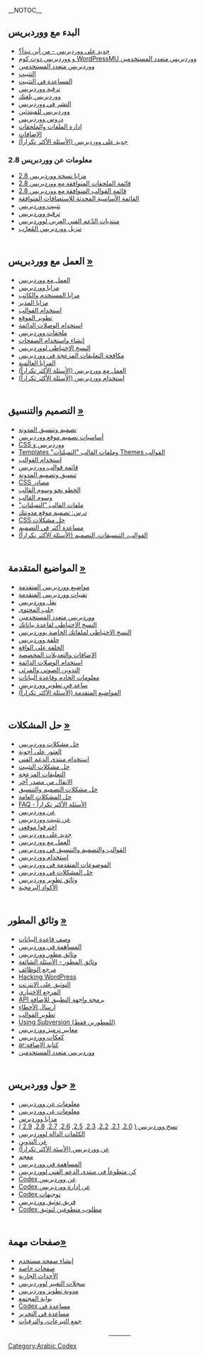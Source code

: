 {{اللغات|
{{ar}}
{{ar}}
{{de}}
{{es}}
{{fr}}
{{he}}
{{id}}
{{ja/top}}
{{ka}}
{{ko}}
{{lo}}
{{mya}}
{{nl}}
{{pt}}
{{ru}}
{{sv}}
{{sk}}
{{th}}
{{tr}}
{{vi}}
{{zh-cn| WordPress 官方中文文档}}
{{zh-tw}}
}}
__NOTOC__
<!--GETTING STARTED SECTION-->
<h2>البدء مع ووردبريس</h2>

* [[ar:جديد_على_ووردبرس_-_من_أين_تبدأ|جديد على ووردبريس - من أين تبدأ؟]]
* [[WordPressMU|و ووردبريس دوت كوم WordPressMU ووردبريس متعدد المستخدمين]]
* [[WPMU|ووردبريس متعدد المستخدمين]]
* [[Getting_Started_with_WordPress#Installation|التثبيت]]
* [[Getting_Started_with_WordPress#Installation_Troubleshooting_and_Help|المساعدة في التثبيت]]
* [[Upgrading WordPress|ترقية ووردبريس]]
* [[WordPress in Your Language|ووردبريس بلغتك]]
* [[Getting_Started_with_WordPress#Posting_in_WordPress|النشر في ووردبريس]]
* [[Getting_Started_with_WordPress#WordPress_for_Beginners|ووردبريس للمبتدئين]]
* [[WordPress Lessons|دروس ووردبريس]]
* [[Getting_Started_with_WordPress#File_and_Plugin_Management|إدارة الملفات والملحقات]]
* [[Plugins|الإضافات]]
* [[FAQ New To WordPress|(جديد على ووردبريس (الأسئلة الأكثر تكراراً]]

<!--WordPress 2.8 Information-->
<h3>معلومات عن ووردبريس 2.8</h3>

* [[Version_2.8|مزايا نسخة ووردبريس 2.8]]
* [[Plugins/Plugin_Compatibility/2.8|2.8 قائمة الملحقات المتوافقة مع ووردبريس]]
* [[Themes/Theme_Compatibility/2.8|2.8 قائمة القوالب المتوافقة مع ووردبريس]]
* [[Core_Update_Host_Compatibility|القائمة الأساسية المحدثة للإستضافات المتوافقة]]
* [[Installing WordPress|تثبيت ووردبريس]]
* [[Upgrading WordPress|ترقية ووردبريس]]
* [http://ar.forums.wordpress.com/ منتديات الدّعم الفني العربي لووردبريس]
* [http://ar.wordpress.org/ تنزيل ووردبريس المُعرَّب]

<div style="clear:both; height:10px"></div>
<!--WORKING WITH WORDPRESS SECTION-->

<h2>العمل مع ووردبريس [[Working with WordPress|&raquo;]]</h2>

* [[Working with WordPress| العمل مع ووردبريس]]
* [[Working_with_WordPress#WordPress_Features|مزايا ووردبريس]]
* [[Working_with_WordPress#User_and_Author_Features|مزايا المستخدم والكاتب]]
* [[Working_with_WordPress#Administration_Features|مزايا المدير]]
* [[Using Themes|استخدام القوالب]]
* [[Working_with_WordPress#Site_Development|تطوير الموقع]]
* [[Using_Permalinks|استخدام الوصلات الدائمة ]]
* [[Plugins|ملحقات ووردبريس]]
* [[Pages|إنشاء واستخدام الصفحات]]
* [[WordPress Backups|النسخ الإحتياطي لووردبريس]]
* [[Working_with_WordPress#Fighting_Comment_Spam|مكافحة التعليقات المزعجة في ووردبريس]]
* [[Working_with_WordPress#International_Features|المزايا العالمية]]
* [[FAQ Working with WordPress|(العمل مع ووردبريس (الأسئلة الأكثر تكراراً]]
* [[FAQ Using WordPress|(استخدام ووردبريس (الأسئلة الأكثر تكراراً]]

<div style="clear:both; height:10px"></div>
<!--BLOG DESIGN AND LAYOUT-->
<h2>التصميم والتنسيق [[Blog Design and Layout|&raquo;]]</h2>

* [[Blog Design and Layout|تصميم وتنسيق المدونة]]
* [[Blog_Design_and_Layout#Basics_of_WordPress_Site_Design|أساسيات تصميم موقع ووردبريس]]
* [[Blog_Design_and_Layout#WordPress_and_CSS| CSS ووردبريس وَ]]
* [[Blog_Design_and_Layout#Themes_and_Templates|Templates "وملفات القالب "التمبلتات Themes القوالب]]
* [[Using Themes|استخدام القوالب]]
* [[Using_Themes/Theme_List|قائمة قوالب ووردبريس]]
* [[Blog_Design_and_Layout#WordPress_Layout_and_Content|تنسيق وتصميم المدونة]]
* [[CSS#CSS_Resources|CSS مصادر]]
* [[Stepping Into Template Tags|الخطو نحو وسوم القالب]]
* [[Template Tags|وسوم القالب]]
* [[Templates|"ملفات القالب "التمبلتات]]
* [[WordPress_Lessons#Designing_Your_WordPress_Site|درس: تصميم موقع مدونتك]]
* [[Blog_Design_and_Layout#CSS_Troubleshooting|CSS حل مشكلات]]
* [[Blog_Design_and_Layout#Frequently_Requested_Design_Help|مساعدة أكثر في التصميم]]
* [[FAQ Layout and Design|(القوالب، التنسيقات، التصميم (الأسئلة الأكثر تكراراً]]

<div style="clear:both; height:10px"></div>
<!--ADVANCED TOPICS-->

<h2>المواضيع المتقدمة [[Advanced Topics|&raquo;]]</h2>

* [[Advanced Topics|مواضيع ووردبريس المتقدمة]]
* [[Advanced_Topics#WordPress_Advanced_Techniques|تقنيات ووردبريس المتقدمة]]
* [[Moving_WordPress|نقل ووردبريس]]
* [[Importing Content|جلب المحتوى]]
* [[WPMU|ووردبريس متعدد المستخدمين]]
* [[Backing Up Your Database|النسخ الاحتياطي لقاعدة بياناتك]]
* [[Backing Up Your WordPress Files|النسخ الاحتياطي لملفاتك الخاصة بووردبريس]]
* [[The_Loop|حلقة ووردبريس]]
* [[The Loop in Action|الحلقة على الواقع]]
* [[Advanced_Topics#WordPress_Plugins_and_Customization|الإضافات والتعديلات المخصصة]]
* [[Using Permalinks|استخدام الوصلات الدائمة]]
* [[Podcasting|التدوين الصوتي والمرئي]]
* [[Advanced_Topics#Server_and_Database_Information|معلومات الخادم وقاعدة البيانات]]
* [[Advanced_Topics#Help_Improve_WordPress|ساعد في تطوير ووردبريس]]
* [[FAQ Advanced Topics|(المواضيع المتقدمة (الأسئلة الأكثر تكراراً]]

<div style="clear:both; height:10px"></div>
<!--TROUBLESHOOTING-->

<h2>حل المشكلات [[Troubleshooting|&raquo;]]</h2>

* [[Troubleshooting| حل مشكلات ووردبريس]]
* [[Troubleshooting#Finding_Answers|العثور على أجوبة]]
* [[Using the Support Forums|استخدام منتدى الدعم الفني]]
* [[Troubleshooting#Installation_Problems|حل مشكلات التثبيت]]
* [[Troubleshooting#Comment_Spam|التعليقات المزعجة]]
* [[Troubleshooting#Installation_Problems|الانقال من مصدر آخر]]
* [[Troubleshooting#Design_and_Layout_Troubleshooting|حل مشكلات التصميم والتنسيق]]
* [[Troubleshooting#Solving_Common_Problems|حل المشكلات العامة]]
* [[FAQ|FAQ - الأسئلة الأكثر تكراراً]]
* [[FAQ About WordPress|عن ووردبريس]]
* [[FAQ Installation|عن تثبيت ووردبريس]]  
* [[FAQ_My_site_was_hacked|اخترقوا موقعي]]  
* [[FAQ New To WordPress|جديد على ووردبريس]] 
* [[FAQ Working with WordPress|العمل مع ووردبريس]] 
* [[FAQ Layout and Design|القوالب والتصميم والتنسيق في ووردبريس]] 
* [[FAQ Using WordPress|استخدام ووردبريس]]
* [[FAQ Advanced Topics|الموضوعات المتقدمة في ووردبريس]]
* [[FAQ Troubleshooting|حل المشكلات في ووردبريس]]
* [[FAQ Developer Documentation|وثائق تطوير ووردبريس]] 
* [[FAQ Codex|الأكواد البرمجية]]

<div style="clear:both; height:10px"></div>
<!--DEVELOPER DOCUMENTATION-->
<h2>وثائق المطور [[Developer Documentation|&raquo;]]</h2>

* [[ar:وصف قاعدة البيانات|وصف قاعدة البيانات]]
* [[Contributing_to_WordPress#Development_and_Testing|المساهمة في ووردبريس]]
* [[Developer Documentation|وثائق مطور ووردبريس]]
* [[FAQ Developer Documentation|وثائق المطور - الأسئلة الشائعة]] 
* [[Function Reference|مرجع الوظائف]]
* [[Hacking WordPress|Hacking WordPress]]
* [[Inline Documentation|التوثيق على الانترنت]]
* [[Option Reference|المرجع الاختياري]]
* [[Plugin_API|API برمجة واجهة التطبيق للإضافة]]
* [[Submitting Bugs|إرسال الأخطاء]]
* [[Theme Development|تطوير القوالب]]
* [http://wordpress.org/download/svn/ Using Subversion (للمطورين فقط)]
* [[WordPress Coding Standards|معايير ترميز ووردبريس]] 
* [[WordPress Cookies|كعكات ووردبريس]] 
* [[ar:كتابة الإضافة]]
* [[WPMU|ووردبريس متعدد المستخدمين]]
<div style="clear:both; height:10px"></div>
<!--ABOUT WORDPRESS-->

<h2>حول ووردبريس [[ar:حول_ووردبرس|&raquo;]]</h2>

* [[ar:حول_ووردبرس|معلومات عن ووردبريس]]
* [[ar:حول_ووردبرس#عن_صحافة_الكلمة|معلومات عن ووردبريس]]
* [[WordPress Features|مزايا ووردبرس]]
* [[WordPress Versions|( نسخ ووردبريس (]] [[Version_2.0|2.0]], [[Version_2.1|2.1]], [[Version_2.2|2.2]], [[Version_2.3|2.3]], [[Version_2.5|2.5]], [[Version_2.6|2.6]], [[Version_2.7|2.7]], [[Version_2.8|2.8]], [[Version_2.9|2.9]] 
* [[WordPress Semantics|الكلمات الدالة لووردبريس]]
* [[About_WordPress#About_Blogging|عن التدوين]]
* [[FAQ About WordPress|(عن ووردبريس (الأسئة الأكثر تكراراً]]
* [[Glossary|معجم]]
* [[Contributing to WordPress|المساهمة في ووردبريس]]
* [[Support_Forum_Volunteers|كن متطوعاً في منتدى الدعم الفني لووردبريس]]
* [[Codex:About|Codex عن ووردبريس]]
* [[About WordPress#Codex_Administration|Codex عن إدارة ووردبريس]]
* [[Codex:Guidelines|Codex توجيهات]]
* [[Documentation team|فريق توثيق ووردبريس]]
* [[Codex:Contributing|Codex مطلوب متطوعين لتوثيق]]

<div style="clear:both; height:10px"></div>
<!--ANNOUNCEMENTS برجاء عدم الحذف لهذا الجزء السفلي من الصفحة، برغم عدم وجوده حالياً في القائمة الرئيسية للصفحة الانكليزية، مالم تدعُ حاجة ماسة إلى ذلك - وبالخصوص حقوق التعريب -، وذلك لكي يتسنى  للمجتمع التقني العربي متابعة آخر الأحداث والمستجدات المتعلقة بووردبريس-->

<h2> صفحات مهمة[[Pages|&raquo;]]</h2>

* [[Codex:Creating_a_User_Page|إنشاء صفحة مستخدم]]
* [[Special:SpecialPages|صفحات خاصة]]
* [[Current events|الأحداث الجارية]]
* [http://codex.wordpress.org/Category:Changelogs سجلات التغيير لووردبريس]
* [http://wordpress.org/development/ مدونة تطوير ووردبريس]
* [[Codex:Community_Portal|بوابة المجتمع]]
* [[Help:Contents|Codex مساعدة في]]
* [[Help:Editing|مساعدة في التحرير]]
* [[Fundraising_and_Promotions|جمع التبرعات، والترقيات]]

<div style="clear:both; height:10px"></div>

<!--FEATURED       disabling this for now 06/09/2006
<div style="font-size:150%; text-decoration:none; font-weight:bold; padding: 10px; margin: 20px 0px 0px; background-color: #f0f0f0; border: 1px solid darkslateblue">Featured Article &raquo;
</div>[[Media:Ejemplo.ogg]]
<div style="margin:0px; padding: 10px; border-top:none; border-left:solid 1px darkslateblue; border-right:solid 1px darkslateblue; border-bottom:solid 1px darkslateblue">
{{Codex:Featured article for {{CURRENTYEAR}} week {{CURRENTWEEK}}}} This is only an example of over {{NUMBEROFARTICLES}} articles about WordPress on the WordPress Codex.
</div>
<div style="clear:both; height:10px">
</div>-->

{{ar:Translationbar}}
<hr style="margin: 0 auto; padding: 0; width: 50px" />
{{ar:Browsebar}}
<!--end entire page style -->

[[Category:Arabic Codex]]

<!--تمت الترجمة لهذه الصفحة كاملة في أول مرة بواسطة: رجل المجلس/ أبو عبدالرحمن بتاريخ: 27-8-1430هـ، الموافق: 18-8-2009م.)-->